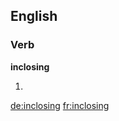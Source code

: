 ==English==

===Verb===
'''inclosing'''

# {{present participle of|[[inclose]]}}

[[de:inclosing]]
[[fr:inclosing]]